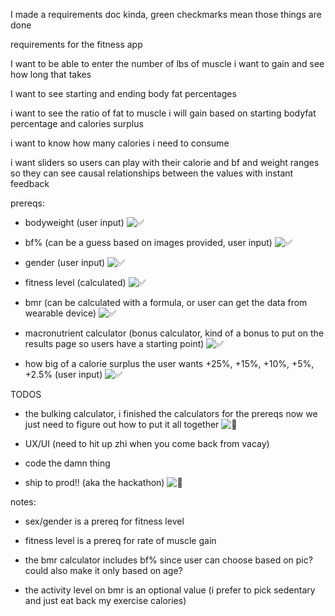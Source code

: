 I made a requirements doc kinda, green checkmarks mean those things are done

requirements for the fitness app

I want to be able to enter the number of lbs of muscle i want to gain and see how long that takes

I want to see starting and ending body fat percentages

i want to see the ratio of fat to muscle i will gain based on starting bodyfat percentage and calories surplus

i want to know how many calories i need to consume

i want sliders so users can play with their calorie and bf and weight ranges so they can see causal relationships between the values with instant feedback

prereqs:

- bodyweight (user input) ![:white_check_mark:](https://lh6.googleusercontent.com/D5087JIoZJFDC2dNIYAHCQzRs1qdGDLtleq9e0YWZk1gSRXvTLEoFs7Sn97iEUQVNl3DPsro2EG1x-Eh_Am8gxenMzD1QbEyNhbTSdINP5So0967XaR0QiXOjEqKyxKpnavBrB7Y5OWVWZIiMIxk0RU)

- bf% (can be a guess based on images provided, user input) ![:white_check_mark:](https://lh4.googleusercontent.com/W66P4QCFJwErWudWegk2mnUAgTnflS0tlLJnqgjytUt_aOmaba9Q4NfmhOqI-YRTZpIfJwl4W0KiRbh2pbm20kMcTvIZw2A76L67pyX8ZTWP9lfOcoS0MGCjvZLnZoWELUrvYKQWcqyNAH65UvQSCwo)

- gender (user input) ![:white_check_mark:](https://lh5.googleusercontent.com/BY9seSEXgm_1Pi54WY5ex8-5S6AnFrILJ-sLyXSNQd6SQAHLB9SPP3gYj6qykY9XOyW7RQyPE6VCvOus4cKJ-5jdz8smiV-HwLSilDsOO4iLD7DV8VNYIgWQmb32dMvZ77Q2Z57tpaFVE_kkEMz0svY)

- fitness level (calculated) ![:white_check_mark:](https://lh5.googleusercontent.com/LGY5PKuTABa0LdZdPAYMYFdl4iM-VyJZsrgJPVahIljvf4syul3sUEo0HyM2y-idA2Klzwze8xqdX_iIOioU85cYgi_P8ma0JRJ6yQyXkoHp7Z8xTPEdFhiJcSwI7ms7BU_HH8WgX9eQs_FBo6fy-Fk)

- bmr (can be calculated with a formula, or user can get the data from wearable device) ![:white_check_mark:](https://lh3.googleusercontent.com/r0BwzBjf3nZG52x6PlhLtnBP3c2lz7wnVfspQpiaHKYD_2UOzGyTgXRpR1r772An7fYMMP1C1C3_kr71EqG1QnrkFF6ARNPnOAz_8KXGt_blspm9zHbgeWElmCwuerou6YEiZEiISWi7qqdXwKhOiyM)

- macronutrient calculator (bonus calculator, kind of a bonus to put on the results page so users have a starting point) ![:white_check_mark:](https://lh6.googleusercontent.com/cuO_Udtt4g88MsYmsdekMZ3iTpN7ClKy74_XlsuJJnsLw4ZAkZ5QDwkkt2BtIkG44_K5a-wS1NKRpKQliUwKs0r_B6fEtp1Hwp_JV7SScFhZJqPj7UwmF9tzkhBliwSAEVtGW9DVyiDZy14KySVanf4)

- how big of a calorie surplus the user wants +25%, +15%, +10%, +5%, +2.5%  (user input) ![:white_check_mark:](https://lh6.googleusercontent.com/-A2GCQFnAiP1nKpEa66k2KkdcF67cXLM053fhi9ZJgS-THYCRWbvQXEtW50QlmnMydrBkwXCtnSKEmCOkFaZmfchY7Stv8qU1lXV5JFzCMr5CXgQztwzF9fRJOaVjhmsEqQcbRS5aZTA1aPamPpwMa8)

TODOS

-   the bulking calculator, i finished the calculators for the prereqs now we just need to figure out how to put it all together ![:rocket:](https://lh5.googleusercontent.com/3s_7WLAA1hv1sMlsq5ruup3zIufIMoeUNt5mX-P9cZ1zJC-OznXsRkvqgdgkkOoWyKan9CkTFKh1_LupX7ZBRaGeUHtOLViripdvsDpGt15Zv7O0-YPL6enyrQJNQ4tX-J0SN2_h7hITyU8nvRqCVn0)

-   UX/UI (need to hit up zhi when you come back from vacay)

-   code the damn thing

-   ship to prod!! (aka the hackathon) ![:tada:](https://lh5.googleusercontent.com/VDgJAmjoIs3dXP4O1qAgXL_cPvTojJnPQ0whd-2CQISkNrxH5vBDE93qxTkegWljOG6lQLK_21RV8bQ8iex_TDh2ZJ98RBAEUwRRF2_YnBJwNG8nHKebisGJCO8E1ZlHjeJoKNG8evcXq2qcxrzaSuU)

notes:

-   sex/gender is a prereq for fitness level

-   fitness level is a prereq for rate of muscle gain

-   the bmr calculator includes bf% since user can choose based on pic? could also make it only based on age?

-   the activity level on bmr is an optional value (i prefer to pick sedentary and just eat back my exercise calories)

